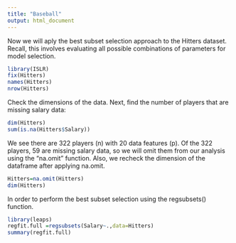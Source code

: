 ```yaml
---
title: "Baseball"
output: html_document
---
```


Now we will aply the best subset selection approach to the Hitters dataset.  Recall, this involves evaluating all possible combinations of parameters for model selection.  

```r
library(ISLR)
fix(Hitters)
names(Hitters)
nrow(Hitters)
```
Check the dimensions of the data.  Next, find the number of players that are missing salary data:
```r
dim(Hitters)
sum(is.na(Hitters$Salary))
```
We see there are 322 players (n) with 20 data features (p).  Of the 322 players, 59 are missing salary data, so we will omit them from our analysis using the "na.omit" function.  Also, we recheck the dimension of the dataframe after applying na.omit.
```r
Hitters=na.omit(Hitters)
dim(Hitters)
```

In order to perform the best subset selection using the regsubsets() function.
```r
library(leaps)
regfit.full =regsubsets(Salary~.,data=Hitters)
summary(regfit.full)
```

